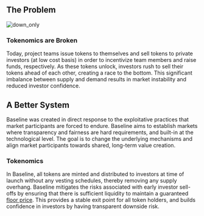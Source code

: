 
## The Problem

![down_only](/assets/down_only.png)

### Tokenomics are Broken
Today, project teams issue tokens to themselves and sell tokens to private investors (at low cost basis) in order to 
incentivize team members and raise funds, respectively. As these tokens unlock, investors rush to sell their tokens ahead 
of each other, creating a race to the bottom. This significant imbalance between supply and demand results in market 
instability and reduced investor confidence.


## A Better System

Baseline was created in direct response to the exploitative practices that market participants are forced to endure. 
Baseline aims to establish markets where transparency and fairness are hard requirements, and built-in at the technological 
level. The goal is to change the underlying mechanisms and align market participants towards shared, long-term value creation.

### Tokenomics
In Baseline, all tokens are minted and distributed to investors at time of launch without any vesting schedules, 
thereby removing any supply overhang. Baseline mitigates the risks associated with early investor sell-offs by ensuring 
that there is sufficient liquidity to maintain a guaranteed [floor price](/concepts). This provides a stable exit point 
for all token holders, and builds confidence in investors by having transparent downside risk.